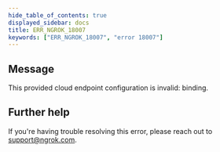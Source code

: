 ```yaml
---
hide_table_of_contents: true
displayed_sidebar: docs
title: ERR_NGROK_18007
keywords: ["ERR_NGROK_18007", "error 18007"]
---
```


## Message

This provided cloud endpoint configuration is invalid: binding.

## Further help

If you're having trouble resolving this error, please reach out to [support@ngrok.com](mailto:support@ngrok.com?subject=Help%20with%20ERR_NGROK_18007).
